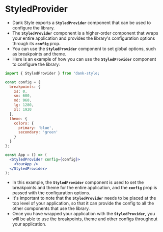 
<Meta title="Getting Started/StyledProvider" />

# StyledProvider

- Dank Style exports a **`StyledProvider`** component that can be used to configure the library.
- The **`StyledProvider`** component is a higher-order component that wraps your entire application and provides the library's configuration options through its **`config`** prop.
- You can use the **`StyledProvider`** component to set global options, such as breakpoints and theme.
- Here is an example of how you can use the **`StyledProvider`** component to configure the library:

```jsx
import { StyledProvider } from 'dank-style;

const config = {
  breakpoints: {
    xs: 0,
    sm: 600,
    md: 960,
    lg: 1280,
    xl: 1920
  },
  theme: {
    colors: {
      primary: 'blue',
      secondary: 'green'
    }
  }
};

const App = () => (
  <StyledProvider config={config}>
    <YourApp />
  </StyledProvider>
);
```

- In this example, the **`StyledProvider`** component is used to set the breakpoints and theme for the entire application, and the **`config`** prop is passed with the configuration options.
- It's important to note that the **`StyledProvider`** needs to be placed at the top level of your application, so that it can provide the config to all the other components that use the library.
- Once you have wrapped your application with the **`StyledProvider`**, you will be able to use the breakpoints, theme and other configs throughout your application.
